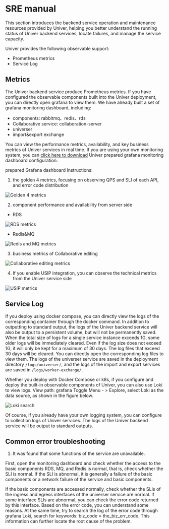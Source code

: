 # SRE manual

This section introduces the backend service operation and maintenance resources provided by Univer, helping you better understand the running status of Univer backend services, locate failures, and manage the service capacity.

Univer provides the following observable support:

- Prometheus metrics
- Service Log

## Metrics

The Univer backend service produce Prometheus metrics. If you have configured the observable components built into the Univer deployment, you can directly open grafana to view them. We have already built a set of grafana monitoring dashboard, including:

- components: rabbitmq、redis、rds
- Collaborative service: collaboration-server
- universer
- import&export exchange

You can view the performance metrics, availability, and key business metrics of Univer services in real time. If you are using your own monitoring system, you can [click here to download](https://release-univer.oss-cn-shenzhen.aliyuncs.com/release/univer-grafana-dashboards.tar.gz) Univer prepared grafana monitoring dashboard configuration.

prepared Grafana dashboard Instructions:

1. the golden 4 metrics, focusing on observing QPS and SLI of each API, and error code distribution

![Golden 4 metrics](./sre-manual/golden-4-metrics.PNG)

2. component performance and availability from server side

- RDS

![RDS metrics](./sre-manual/rds-metrics.PNG)

- Redis&MQ

![Redis and MQ metrics](./sre-manual/redis-and-mq.PNG)

3. business metrics of Collaborative editing

![Collaborative editing metrics](./sre-manual/collaboration-edit-metrics.PNG)

4. If you enable USIP integration, you can observe the technical metrics from the Univer service side

![USIP metrics](./sre-manual/usip-metrics.png)

## Service Log

If you deploy using docker compose, you can directly view the logs of the corresponding container through the docker command. In addition to outputting to standard output, the logs of the Univer backend service will also be output to a persistent volume, but will not be permanently saved. When the total size of logs for a single service instance exceeds 1G, some older logs will be immediately cleared. Even if the log size does not exceed 1G, it will only be kept for a maximum of 30 days. The log files that exceed 30 days will be cleared. You can directly open the corresponding log files to view them. The logs of the universer service are saved in the deployment directory `/logs/universer/`, and the logs of the import and export services are saved in `/logs/worker-exchange/`.

Whether you deploy with Docker Compose or k8s, if you configure and deploy the built-in observable components of Univer, you can also use Loki to view logs. View path: grafana Toggle Menu - > Explore, select Loki as the data source, as shown in the figure below.

![Loki search](./sre-manual/loki-search.png)

Of course, if you already have your own logging system, you can configure to collection logs of Univer services. The logs of the Univer backend service will be output to standard outputs.

## Common error troubleshooting

1. It was found that some functions of the service are unavailable.

First, open the monitoring dashboard and check whether the access to the basic components RDS, MQ, and Redis is normal, that is, check whether the SLI is normal. If the SLI is abnormal, it is generally a failure of the basic components or a network failure of the service and basic components.

If the basic components are accessed normally, check whether the SLIs of the ingress and egress interfaces of the universer service are normal. If some interface SLIs are abnormal, you can check the error code returned by this interface. Based on the error code, you can understand some reasons. At the same time, try to search the log of the error code through grafana Loki, search for keywords: biz_code = the_biz_err_code. This information can further locate the root cause of the problem.
